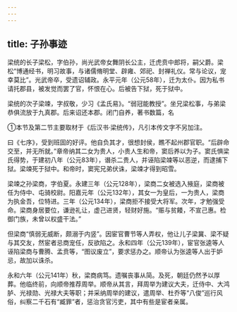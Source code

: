 ```yaml
---
---
---
```

title: 子孙事迹
---



梁统的长子梁松，字伯孙，尚光武帝女舞阴长公主，迁虎贲中郎将，嗣父爵。梁松“博通经书，明习故事，与诸儒脩明堂、辟雍、郊祀、封禅礼仪。常与论议，宠幸莫比”。光武帝卒，受遗诏辅政。永平元年（公元58年），迁为太仆。因为私书请托郡县，被发觉而罢了官，怀恨在心。后被告下狱，死于狱中。

梁统的次子梁竦，字叔敬，少习《孟氏易》。“弱冠能教授”。坐兄梁松事，与弟梁恭俱流放于九真郡。后来诏还本郡。闭门自养，著书数篇，名

①本节及第二节主要取材于《后汉书·梁统传》，凡引本传文字不另加注。

曰《七序》，受到班固的好评。他自负其才，很想封侯，瞧不起州郡官职。“后辟命交至，并无所就。”章帝纳其二女为贵人，小贵人生和帝，窦后养以为子。窦氏惧梁氏得势，于建初八年（公元83年），谮杀二贵人，并诬陷梁竦等以恶逆，而逮捕下狱。梁竦死于狱中。和帝时，窦宪兄弟伏诛，梁竦才得到昭雪。

梁竦之孙梁商，字伯夏。永建三年（公元128年），梁商二女被选入掖庭，梁商被任为侍中、屯骑校尉。阳嘉元年（公元132年），其女一为皇后，一为贵人，梁商为执金吾，位特进。三年（公元134年），梁商拒不接受大将军。次年，才勉强受命。梁商身居要位，谦逊礼让，虚己进贤，轻财好施。“赈与贫餧，不宣己惠。检御门族，未曾以权盛干法。”

但梁商“慎弱无威断，颇溺于内竖”。因宦官曹节等人弄权，他让儿子梁冀、梁不疑与其交友，然宦者忌商宠任，反欲陷之。永和四年（公元139年），宦官张逵等人诬陷梁商与曹腾、孟贲等，“图议废立”，要求惩办之。顺帝认为张逵等人出于妒忌，故加以诛杀。

永和六年（公元141年）秋，梁商病笃。遗嘱丧事从简。及死，朝廷仍然予以厚葬。他临终前，向顺帝推荐周举。顺帝从其言，拜周举为建议大夫，迁侍中、大鸿胪、光禄勋、光禄大夫等职；并采纳周举的建议，遣周举、杜乔等“八俊”巡行风俗，纠察二千石有“臧罪”者，惩治贪官污吏，其中有些是宦者亲属。